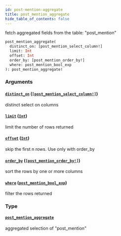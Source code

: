 ```yaml
---
id: post-mention-aggregate
title: post_mention_aggregate
hide_table_of_contents: false
---
```


fetch aggregated fields from the table: "post_mention"

```graphql
post_mention_aggregate(
  distinct_on: [post_mention_select_column!]
  limit: Int
  offset: Int
  order_by: [post_mention_order_by!]
  where: post_mention_bool_exp
): post_mention_aggregate!
```

### Arguments

#### [`distinct_on`](#) ([`[post_mention_select_column!]`](/07-graphql/enums/post-mention-select-column))

distinct select on columns

#### [`limit`](#) ([`Int`](/07-graphql/scalars/int))

limit the number of rows returned

#### [`offset`](#) ([`Int`](/07-graphql/scalars/int))

skip the first n rows. Use only with order_by

#### [`order_by`](#) ([`[post_mention_order_by!]`](/07-graphql/inputs/post-mention-order-by))

sort the rows by one or more columns

#### [`where`](#) ([`post_mention_bool_exp`](/07-graphql/inputs/post-mention-bool-exp))

filter the rows returned

### Type

#### [`post_mention_aggregate`](/07-graphql/objects/post-mention-aggregate)

aggregated selection of "post_mention"
